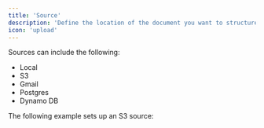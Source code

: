 ```yaml
---
title: 'Source'
description: 'Define the location of the document you want to structure'
icon: 'upload'
---
```


Sources can include the following:
- Local
- S3
- Gmail
- Postgres
- Dynamo DB

 The following example sets up an S3 source: